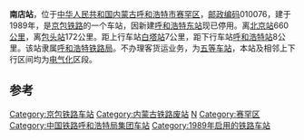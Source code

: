 {{noteTA
|1=zh-cn:始发车次; zh-hk:列車班次;
|2=zh-cn:车次; zh-hk:班次;
}}
{{Infobox China railway station 
|车站名称 = 南店站
|车站名称拼音 = Nandian
|车站地址 = [[内蒙古自治区|内蒙古]][[呼和浩特市|呼和浩特市]][[赛罕区|赛罕区]]
|归属 = [[呼和浩特铁路局|呼和浩特铁路局]]
|车站等级 = [[五等站_(中铁)|五等站]]
|线路 = [[京包铁路|京包铁路]]
|使用状态 = 已停用
}}
'''南店站'''，位于[[中华人民共和国|中华人民共和国]][[内蒙古自治区|内蒙古]][[呼和浩特市|呼和浩特市]][[赛罕区|赛罕区]]，[[邮政编码|邮政编码]]010076，建于1989年，是[[京包铁路|京包铁路]]的一个车站，因新建[[呼和浩特东站|呼和浩特东站]]现已停用。离[[北京站|北京站]]660[[公里|公里]]，离[[包头站|包头站]]172公里。距上行车站[[白塔站|白塔站]]7公里，距下行车站[[呼和浩特站|呼和浩特站]]8公里。该站隶属[[呼和浩特铁路局|呼和浩特铁路局]]。不办理客货运业务，为[[五等站_(中铁)|五等车站]]，本站及相邻上下行区间均为[[电气化|电气化]]区段。
==参考==
<references />


{{京包铁路}}
{{铁路车站小作品}}
{{内蒙古小作品}}

[[Category:京包铁路车站|Category:京包铁路车站]]
[[Category:内蒙古铁路废站|Category:内蒙古铁路废站]]
[[Category:呼和浩特市铁路车站|N]]
[[Category:赛罕区|Category:赛罕区]]
[[Category:中国铁路呼和浩特局集团车站|Category:中国铁路呼和浩特局集团车站]]
[[Category:1989年启用的铁路车站|Category:1989年启用的铁路车站]]